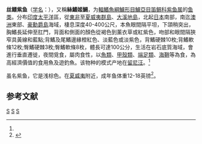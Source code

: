 {{Speciesbox 
| taxon = Pristipomoides filamentosus
| status = NE
| status_system = IUCN3.1
| image = Pristipomoides filamentosus JNC2452.JPG
| authority = Valenciennes, 1830<ref name='id7459'>{{cite web| url =http://www.bioinfo.cn/db05/BjdwSpecies.php?action=view&id=7459| title =丝鳍紫鱼| work =中国动物物种编目数据库| publisher =中国科学院微生物研究所| author =中国科学院动物研究所| accessdate =2009-04-16| deadurl =yes| archiveurl =https://web.archive.org/web/20131203122335/http://www.bioinfo.cn/db05/BjdwSpecies.php?action=view| archivedate =2013-12-03}}</ref>
| synonyms = *''Aphareus roseus''<br /><small>Vaillant, 1873</small>
*''Aprion brevirostris''<br /><small>Jordan & Evermann, 1903</small>
*''Bowersia violescens''<br /><small>Bleeker, 1869</small>
*''Chaetopterus microlepis''<br /><small>Vaillant, 1873</small>
*''Pristipomoides microlepis''<br /><small>Bleeker, 1869</small>
}}

'''丝鳍紫鱼'''（[[学名|学名]]：{{lang|la|''Pristipomoides filamentosus''}}），又稱'''絲鰭姬鯛'''，为[[輻鰭魚綱|輻鰭魚綱]][[鱸形目|鱸形目]][[鱸亞目|鱸亞目]][[笛鲷科|笛鲷科]][[紫鱼属|紫鱼属]]的[[鱼类|鱼类]]。分布[[印度|印度]][[太平洋|太平洋]]區，從[[東非|東非]]至[[夏威夷群島|夏威夷群島]]、[[大溪地島|大溪地島]]，北起[[日本|日本]]南部，南迄[[澳洲|澳洲]]東部、[[豪勳爵島|豪勳爵島]]海域，棲息深度40-400公尺，本魚眼間隔平坦，下頜稍突出，胸鰭長延伸至肛門，背面和側面的顏色從褐色到薰衣草或紅紫色，吻部和眼間隔狹窄具黃線和藍點;背鰭及尾鰭邊緣橙紅色、淡藍色或淡紫色，背鰭硬棘10枚;背鰭軟條12枚;臀鰭硬棘3枚;臀鰭軟條8枚，體長可達100公分，生活在岩石底質海域，會進行垂直遷徙，夜間覓食，屬肉食性，以[[魚類|魚類]]、[[甲殼類|甲殼類]]、[[端足類|端足類]]、[[海鞘|海鞘]]等為食，為高經濟價值的食用魚及遊釣魚。该物种的模式产地在[[留尼汪|留尼汪]]。<ref name='id7459'/>

虽名紫鱼，它是浅棕色。在[[夏威夷|夏威夷]]附近，成年鱼体重12-18英镑<ref>{{Cite web |url=http://www.hawaii-seafood.org/opakapaka.html |title=opakapaka |accessdate=2009-05-10 |archive-date=2009-05-10 |archive-url=https://web.archive.org/web/20090510125216/http://www.hawaii-seafood.org/opakapaka.html |dead-url=no }}</ref>。

== 参考文献 ==
{{reflist}}

{{Taxonbar|from=Q3235291}}

[[Category:食用魚|S]]
[[Category:紫鱼属|S]]
[[Category:夏威夷飲食|S]]